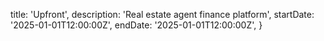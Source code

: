   title: 'Upfront',
  description: 'Real estate agent finance platform',
  startDate: '2025-01-01T12:00:00Z',
  endDate: '2025-01-01T12:00:00Z',
}

